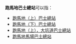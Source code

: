 '''跑馬地巴士總站'''可以指：
* [[跑馬地（上）巴士總站|跑馬地（上）巴士總站]]
* [[跑馬地（下）巴士總站|跑馬地（下）巴士總站]]
* [[跑馬地（上），大坑道巴士總站|跑馬地（上），大坑道巴士總站]]
* [[跑馬地馬場巴士總站|跑馬地馬場巴士總站]]

{{disambig|cat=七字建築物消歧義}}